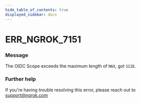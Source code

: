 ```yaml
---
hide_table_of_contents: true
displayed_sidebar: docs
---
```



# ERR_NGROK_7151

### Message

The OIDC Scope exceeds the maximum length of `MAX`, got `SIZE`.

### Further help

If you're having trouble resolving this error, please reach out to [support@ngrok.com](mailto:support@ngrok.com?subject=Help%20with%20ERR_NGROK_7151)

<ErrorDetails error="err_ngrok_7151" />
